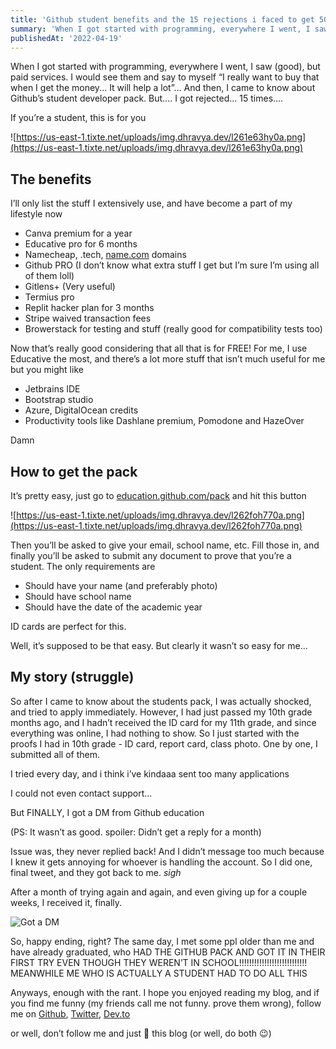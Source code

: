 ```yaml
---
title: 'Github student benefits and the 15 rejections i faced to get 50+ services, for free.'
summary: 'When I got started with programming, everywhere I went, I saw (good), but paid services. I would see them and say to myself “I really want to buy that when I get the money... It will help a lot”... And then, I came to know about Github’s student developer pack. But.... I got rejected... 15 times....'
publishedAt: '2022-04-19'
---
```


When I got started with programming, everywhere I went, I saw (good), but paid services. I would see them and say to myself “I really want to buy that when I get the money... It will help a lot”... And then, I came to know about Github’s student developer pack. But.... I got rejected... 15 times....

If you’re a student, this is for you

![https://us-east-1.tixte.net/uploads/img.dhravya.dev/l261e63hy0a.png](https://us-east-1.tixte.net/uploads/img.dhravya.dev/l261e63hy0a.png)

## The benefits

I’ll only list the stuff I extensively use, and have become a part of my lifestyle now

- Canva premium for a year
- Educative pro for 6 months
- Namecheap, .tech, [name.com](http://name.com) domains
- Github PRO (I don’t know what extra stuff I get but I’m sure I’m using all of them loll)
- Gitlens+ (Very useful)
- Termius pro
- Replit hacker plan for 3 months
- Stripe waived transaction fees
- Browerstack for testing and stuff (really good for compatibility tests too)

Now that’s really good considering that all that is for FREE! For me, I use Educative the most, and there’s a lot more stuff that isn’t much useful for me but you might like

- Jetbrains IDE
- Bootstrap studio
- Azure, DigitalOcean credits
- Productivity tools like Dashlane premium, Pomodone and HazeOver

Damn

## How to get the pack

It’s pretty easy, just go to [education.github.com/pack](http://education.github.com/pack) and hit this button

![https://us-east-1.tixte.net/uploads/img.dhravya.dev/l262foh770a.png](https://us-east-1.tixte.net/uploads/img.dhravya.dev/l262foh770a.png)

Then you’ll be asked to give your email, school name, etc. Fill those in, and finally you’ll be asked to submit any document to prove that you’re a student. The only requirements are

- Should have your name (and preferably photo)
- Should have school name
- Should have the date of the academic year

ID cards are perfect for this.

Well, it’s supposed to be that easy. But clearly it wasn’t so easy for me...

## My story (struggle)

So after I came to know about the students pack, I was actually shocked, and tried to apply immediately. However, I had just passed my 10th grade months ago, and I hadn’t received the ID card for my 11th grade, and since everything was online, I had nothing to show. So I just started with the proofs I had in 10th grade - ID card, report card, class photo. One by one, I submitted all of them.

I tried every day, and i think i’ve kindaaa sent too many applications

I could not even contact support...

But FINALLY, I got a DM from Github education

(PS: It wasn’t as good. spoiler: Didn’t get a reply for a month)

Issue was, they never replied back! And I didn’t message too much because I knew it gets annoying for whoever is handling the account. So I did one, final tweet, and they got back to me. _sigh_

After a month of trying again and again, and even giving up for a couple weeks, I received it, finally.

![Got a DM](https://us-east-1.tixte.net/uploads/img.dhravya.dev/1A72.png)

So, happy ending, right? The same day, I met some ppl older than me and have already graduated, who HAD THE GITHUB PACK AND GOT IT IN THEIR FIRST TRY EVEN THOUGH THEY WEREN’T IN SCHOOL!!!!!!!!!!!!!!!!!!!!!!!!!!! MEANWHILE ME WHO IS ACTUALLY A STUDENT HAD TO DO ALL THIS

Anyways, enough with the rant. I hope you enjoyed reading my blog, and if you find me funny (my friends call me not funny. prove them wrong), follow me on [Github](https://github.com/dhravya), [Twitter](https://twitter.com/dhravyashah), [Dev.to](https://dev.to/dhravya)

or well, don’t follow me and just 💖 this blog (or well, do both 😉)

